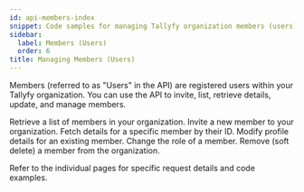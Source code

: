 ```yaml
---
id: api-members-index
snippet: Code samples for managing Tallyfy organization members (users) via the API.
sidebar:
  label: Members (Users)
  order: 6
title: Managing Members (Users)
---
```


Members (referred to as "Users" in the API) are registered users within your Tallyfy organization. You can use the API to invite, list, retrieve details, update, and manage members.


<CardGrid>
<LinkTitleCard header="<b>List members</b>" href="./list-members/"> Retrieve a list of members in your organization. </LinkTitleCard>
<LinkTitleCard header="<b>Invite member</b>" href="./invite-member/"> Invite a new member to your organization. </LinkTitleCard>
<LinkTitleCard header="<b>Get member</b>" href="./get-member/"> Fetch details for a specific member by their ID. </LinkTitleCard>
<LinkTitleCard header="<b>Update member</b>" href="./update-member/"> Modify profile details for an existing member. </LinkTitleCard>
<LinkTitleCard header="<b>Update member role</b>" href="./update-member-role/"> Change the role of a member. </LinkTitleCard>
<LinkTitleCard header="<b>Remove member</b>" href="./remove-member/"> Remove (soft delete) a member from the organization. </LinkTitleCard>
</CardGrid>

Refer to the individual pages for specific request details and code examples. 